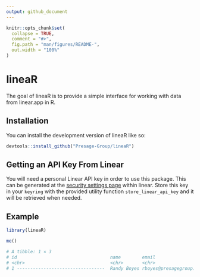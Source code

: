 ```yaml
---
output: github_document
---
```


<!-- README.md is generated from README.Rmd. Please edit that file -->

```r
knitr::opts_chunk$set(
  collapse = TRUE,
  comment = "#>",
  fig.path = "man/figures/README-",
  out.width = "100%"
)
```

# lineaR

<!-- badges: start -->
<!-- badges: end -->

The goal of lineaR is to provide a simple interface for working with data from linear.app in R. 

## Installation

You can install the development version of lineaR like so:

``` r
devtools::install_github("Presage-Group/lineaR")
```

## Getting an API Key From Linear

You will need a personal Linear API key in order to use this package. This can be generated at the [security settings page](https://linear.app/presagegroup/settings/account/security) within linear. Store this key in your `keyring` with the provided utility function `store_linear_api_key` and it will be retrieved when needed. 

## Example

```r
library(lineaR)

me()

# A tibble: 1 × 3
# id                                   name        email                  
# <chr>                                <chr>       <chr>                  
# 1 ---------------------------------  Randy Boyes rboyes@presagegroup.com

```
